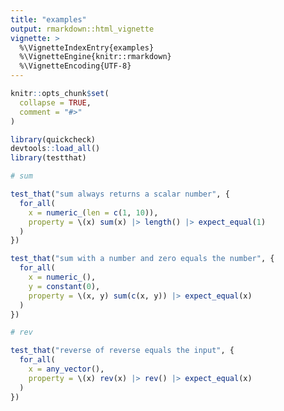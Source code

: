 ```yaml
---
title: "examples"
output: rmarkdown::html_vignette
vignette: >
  %\VignetteIndexEntry{examples}
  %\VignetteEngine{knitr::rmarkdown}
  %\VignetteEncoding{UTF-8}
---
```


```r
knitr::opts_chunk$set(
  collapse = TRUE,
  comment = "#>"
)
```

```r
library(quickcheck)
devtools::load_all()
library(testthat)
```

```r
# sum

test_that("sum always returns a scalar number", {
  for_all(
    x = numeric_(len = c(1, 10)),
    property = \(x) sum(x) |> length() |> expect_equal(1)
  )
})

test_that("sum with a number and zero equals the number", {
  for_all(
    x = numeric_(),
    y = constant(0),
    property = \(x, y) sum(c(x, y)) |> expect_equal(x)
  )
})

# rev

test_that("reverse of reverse equals the input", {
  for_all(
    x = any_vector(),
    property = \(x) rev(x) |> rev() |> expect_equal(x)
  )
})
```

